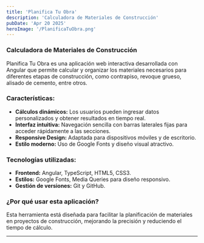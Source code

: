 ```yaml
---
title: 'Planifica Tu Obra'
description: 'Calculadora de Materiales de Construcción'
pubDate: 'Apr 20 2025'
heroImage: '/PlanificaTuObra.png'
---
```


### Calculadora de Materiales de Construcción

Planifica Tu Obra es una aplicación web interactiva desarrollada con Angular que permite calcular y organizar los materiales necesarios para diferentes etapas de construcción, como contrapiso, revoque grueso, alisado de cemento, entre otros. 

### Características:
- **Cálculos dinámicos:** Los usuarios pueden ingresar datos personalizados y obtener resultados en tiempo real.
- **Interfaz intuitiva:** Navegación sencilla con barras laterales fijas para acceder rápidamente a las secciones.
- **Responsive Design:** Adaptada para dispositivos móviles y de escritorio.
- **Estilo moderno:** Uso de Google Fonts y diseño visual atractivo.

### Tecnologías utilizadas:
- **Frontend:** Angular, TypeScript, HTML5, CSS3.
- **Estilos:** Google Fonts, Media Queries para diseño responsivo.
- **Gestión de versiones:** Git y GitHub.

### ¿Por qué usar esta aplicación?
Esta herramienta está diseñada para facilitar la planificación de materiales en proyectos de construcción, mejorando la precisión y reduciendo el tiempo de cálculo.

---
